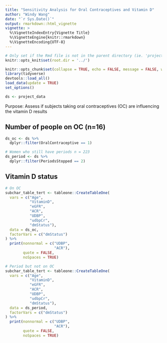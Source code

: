```yaml
---
title: "Sensitivity Analysis for Oral Contraceptives and Vitamin D"
author: "Windy Wang"
date: "`r Sys.Date()`"
output: rmarkdown::html_vignette
vignette: >
  %\VignetteIndexEntry{Vignette Title}
  %\VignetteEngine{knitr::rmarkdown}
  %\VignetteEncoding{UTF-8}
---
```


```r

# Only set if the Rmd file is not in the parent directory (ie. 'projectname/')
knitr::opts_knit$set(root.dir = '../')

knitr::opts_chunk$set(collapse = TRUE, echo = FALSE, message = FALSE, warning = FALSE)
library(tidyverse)
devtools::load_all()
load_data(update = TRUE)
set_options()

ds <- project_data
```

Purpose: Assess if subjects taking oral contraceptives (OC) are influencing the vitamin D results

## Number of people on OC (n=16)

```r
ds_oc <- ds %>% 
  dplyr::filter(OralContraceptive == 1)

# Women who still have periods n = 223
ds_period <- ds %>% 
  dplyr::filter(PeriodsStopped == 2)
```

## Vitamin D status

```r

# On OC
subchar_table_tert <- tableone::CreateTableOne(
  vars = c("Age",
           "VitaminD",
           "eGFR",
           "ACR",
           "UDBP",
           "udbpCr",
           "dmStatus"),
  data = ds_oc,
  factorVars = c("dmStatus")
) %>% 
  print(nonnormal = c("UDBP",
                      "ACR"),
        quote = FALSE,
        noSpaces = TRUE)

# Period but not on OC
subchar_table_tert <- tableone::CreateTableOne(
  vars = c("Age",
           "VitaminD",
           "eGFR",
           "ACR",
           "UDBP",
           "udbpCr",
           "dmStatus"),
  data = ds_period,
  factorVars = c("dmStatus")
) %>% 
  print(nonnormal = c("UDBP",
                      "ACR"),
        quote = FALSE,
        noSpaces = TRUE)
```

